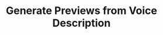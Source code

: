 ---
openapi: post /v1/text-to-voice/create-previews
title: "Generate Previews from Voice Description"
---